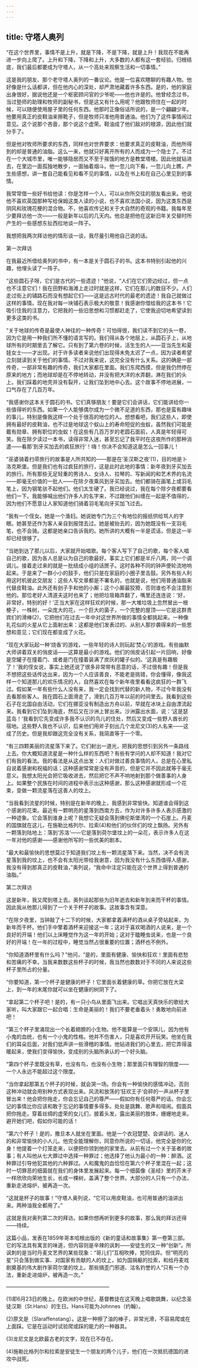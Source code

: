 ```yaml
---
---
---
```

title: 守塔人奥列
---






“在这个世界里，事情不是上升，就是下降，不是下降，就是上升！我现在不能再进一步向上爬了。上升和下降，下降和上升，大多数的人都有这一套经验。归根结底，我们最后都要成为守塔人，从一个高处来观察生活和一切事情。”

这是我的朋友、那个老守塔人奥列的一番议论。他是一位喜欢瞎聊的有趣人物。他好像是什么话都讲，但在他内心的深处，却严肃地藏着许多东西。是的，他的家庭出身很好，据说他还是一个枢密顾问官的少爷呢——他也许是的。他曾经念过书，当过塾师的助理和牧师的副秘书，但是这又有什么用呢？他跟牧师住在一起的时候，可以随便使用屋子里的任何东西。他那时正像俗话所说的，是一个翩翩少年。他要用真正的皮鞋油来擦靴子，但是牧师只准他用普通油。他们为了这件事情闹过意见。这个说那个吝啬，那个说这个虚荣。鞋油成了他们敌对的根源，因此他们就分手了。

但是他对牧师所要求的东西，同样也对世界要求：他要求真正的皮鞋油，而他所得到的却是普通的油脂。这么一来，他就只好离开所有的人而成为一个隐士了。不过在一个大城市里，唯一能够隐居而又不至于挨饿的地方是教堂塔楼。因此他就钻进去，在里边一面孤独地散步，一面抽着烟斗。他一忽儿向下看，一忽儿向上瞧，产生些感想，讲一套自己能看见和看不见的事情，以及在书上和在自己心里见到的事情。

我常常借一些好书给他读：你是怎样一个人，可以从你所交往的朋友看出来。他说他不喜欢英国那种写给保姆这类人读的小说，也不喜欢法国小说，因为这类东西是阴风和玫瑰花梗的混合物。不，他喜欢传记和关于大自然的奇观的书籍。我每年至少要拜访他一次——一般是新年以后的几天内。他总是把他在这新旧年关交替时所产生的一些感想东扯西拉地谈一阵子。

我想把我两次拜访他的情形谈一谈，我尽量引用他自己说的话。





第一次拜访


在我最近所借给奥列的书中，有一本是关于圆石子的书。这本书特别引起他的兴趣，他埋头读了一阵子。

“这些圆石子呀，它们是古代的一些遗迹！”他说，“人们在它们旁边经过，但一点也不注意它们！我在田野和海滩上走过时就是这样，它们在那儿的数目不少。人们走过街上的铺路石而没有想起它们——这是远古时代的最老的遗迹！我自己就做过这样的事情。现在我对每一块铺石表示极大的敬意！我感谢你借给我的这本书！它吸引住我的注意力，它把我的一些旧思想和习惯都赶走了，它使我迫切地希望读到更多这类的书。

“关于地球的传奇是最使人神往的一种传奇！可怕得很，我们读不到它的头一卷，因为它是用一种我们所不懂的语言写的。我们得从各个地层上，从圆石子上，从地球所有的时期里去了解它。只有到了第六卷的时候，活生生的人——亚当先生和夏娃女士——才出现。对于许多读者来说他们出现得未免太迟了一点，因为读者希望立刻就读到关于他们的事情。不过对我来说，这完全没有什么关系。这的确是一部传奇，一部非常有趣的传奇，我们大家都在里面。我们东爬西摸，但是我仍然停在原来的地方；而地球却是在不停地转动，并没有把大洋的水弄翻，淋在我们的头上。我们踩着的地壳并没有裂开，让我们坠到地中心去。这个故事不停地进展，一口气存在了几百万年。

“我感谢你这本关于圆石的书。它们真够朋友！要是它们会讲话，它们能讲给你一些值得听的东西。如果一个人能够偶尔成为一个微不足道的东西，那也是蛮有趣味的事儿，特别是像我这样一个处于很高的地位的人。想想看吧，我们这些人，即使拥有最好的皮鞋油，也不过是地球这个蚁山上的寿命短促的虫蚁，虽然我们可能是戴有勋章、拥有职位的虫蚁！在这些有几百万岁的老圆石面前，人真是年轻得可笑。我在除夕读过一本书，读得非常入迷，甚至忘记了我平时在这夜所作的那种消遣——看那‘到牙买加去的疯狂旅行’！嗨！你决不会知道这是怎么一回事儿！

“巫婆骑着扫帚旅行的故事是人所共知的——那是在‘圣汉斯之夜’(1)，目的地是卜洛克斯堡。但是我们也有过疯狂的旅行，这是此时此地的事情：新年夜到牙买加去的旅行。所有那些无足轻重的男诗人、女诗人、拉琴的、写新闻的和艺术界的名流——即毫无价值的一批人——在除夕夜乘风到牙买加去。他们都骑在画笔上或羽毛笔上，因为钢笔驮不起他们。他们太生硬了。我已经说过，我在每个除夕夜都要看他们一下。我能够喊出他们许多人的名字来，不过跟他们纠缠在一起是不值得的，因为他们不愿意让人家知道他们骑着羽毛笔向牙买加飞过去。

“我有一个侄女。她是一个渔妇。她说她专门为三个有地位的报纸供给骂人的字眼。她甚至还作为客人亲自到报馆去过。她是被抬去的，因为她既没有一支羽毛笔，也不会骑。这都是她亲口告诉我的。她所讲的大概有一半是谎话，但是这一半却已经很够了。

“当她到达了那儿以后，大家就开始唱歌。每个客人写下了自己的歌，每个客人唱自己的歌，因为各人总是以为自己的歌最好。事实上它们都是半斤八两，同一个调调儿。接着走过来的就是一批结成小组的话匣子。这时各种不同的钟声便轮流地响起来。于是来了一群小小的鼓手，他们只是在家庭的小圈子里击鼓。另外有些人利用这时机彼此交朋友：这些人写文章都是不署名的，也就是说，他们用普通油脂来代替皮鞋油。此外还有刽子手和他的小厮；这个小厮最狡猾，否则谁也不会注意到他的。那位老好人清道夫这时也来了；他把垃圾箱弄翻了，嘴里还连连说：‘好，非常好，特别的好！’正当大家在这样狂欢的时候，那一大堆垃圾上忽然冒出一根梗子，一株树，一朵庞大的花，一个巨大的菌子，一个完整的屋顶——它是这群贵宾们的滑棒(2)，它把他们在过去一年中对这世界所做的事情全都挑起来。一种像礼花似的火星从它上面射出来：这都是他们发表过的、从别人那抄袭得来的一些思想和意见；它们现在都变成了火花。

“现在大家玩起一种‘烧香’的游戏，一些年轻的诗人则玩起‘焚心’的游戏。有些幽默大师讲着双关的俏皮话——这算是最小的游戏。他们的俏皮话引起一片回响，好像是空罐子在撞着门、或者是门在撞着装满了炭灰的罐子似的。‘这真是有趣极了！’我的侄女说，事实上她还说了很多非常带有恶意的话，不过很有趣！但是我不想把这些话传达出来，因为一个人应该善良，不能老是挑错，你会懂得，像我这样一个知道那儿的欢乐情况的人，自然喜欢在每个新年夜里看看这疯狂的一群飞过。假如某一年有些什么人没有来，我一定会找到代替的新人物，不过今年我没有去看那些客人。我在圆石上面滑走了，滑到几百万年以前的时间里去。我看到这些石子在北国自由活动，它们在挪亚没有制造出方舟以前，早就在冰块上自由漂流起来。我看到它们坠到海底，然后又在沙洲上冒出来。沙洲露出水面，说：‘这是瑟蓝岛！’我看到它先变成许多我不认识的鸟儿的住处，然后又变成一些野人酋长的宿地。这些野人我也不认识，后来他们用斧子刻出几个龙尼文(3)的人名来——这成了历史。但是我却跟这完全没有关系，我简直等于一个零。

“有三四颗美丽的流星落下来了。它们射出一道光，把我的思想引到另外一条路线上去。你大概知道流星是一种什么样的东西吧？有些有学问的人却不知道！我对它们有我的看法。我的看法是从这点出发：人们对做过善良事情的人，总是在心里私自说着感谢和祝福的话；这种感谢常常是没有声音的，但是它并不因此就等于毫无意义。我想太阳光会把它吸收进去，然后把它不声不响地射到那个做善事的人身上。如果整个民族在时间的进程中表示出这种感谢，那么这种感谢就形成一个花束，变做一颗流星落在这善人的坟上。

“当我看到流星的时候，特别是在新年的晚上，我感到非常愉快。知道谁会得到这个感谢的花束。最近有一颗明亮的星落到西南方去，作为对许多许多人表示感激的一种迹象。它会落到谁身上呢？我想它无疑会落到佛伦斯堡湾的一个石崖上。丹麦的国旗就在这儿，在施勒比格列尔、拉索(4)和他们的伙伴们的坟上飘扬。另外有一颗落到陆地上：落到‘苏洛’——它是落到荷尔堡坟上的一朵花，表示许多人在这一年对他的感谢——感谢他所写的一些优美的剧本。

“最大和最愉快的思想莫过于知道我们坟上有一颗流星落下来。当然，决不会有流星落到我的坟上，也不会有太阳光带给我谢意，因为我没有什么东西值得人感谢，我没有得到那真正的皮鞋油，”奥列说，“我命中注定只能在这个世界上得到普通的油脂。”





第二次拜访


这是新年，我又爬到塔上去。奥列谈起那些为旧年逝去和新年到来而干杯的事情。因此我从他那儿得到了一个关于杯子的故事。这故事含有深意。

“在除夕夜里，当钟敲了十二下的时候，大家都拿着满杯的酒从桌子旁站起来，为新年而干杯。他们手中擎着酒杯来迎接这一年；这对于喜欢喝酒的人说来，是一个良好的开端！他们以上床睡觉作为这一年的开始；这对于瞌睡虫说来，也是一个良好的开端！在一年的过程中，睡觉当然占很重要的位置；酒杯也不例外。

“你知道酒杯里有什么吗？”他问，“是的，里面有健康、愉快和狂欢！里面有悲愁和苦痛的不幸。当我来数数这些杯子的时候，我当然也数数对于不同的人来说这些杯子里所占的分量。

“你要知道，第一个杯子是健康的杯子！它里面长着健康的草。你把它放在大梁上，到一年的末尾你就可以坐在健康的树阴下了。

“拿起第二个杯子吧！是的，有一只小鸟从里面飞出来。它唱出天真快乐的歌给大家听，叫大家跟它一起合唱：生命是美丽的！我们不要老垂着头！勇敢地向前进吧！

“第三个杯子里涌现出一个长着翅膀的小生物。他不能算是一个安琪儿，因为他有小鬼的血统，也有一个小鬼的性格。他并不伤害人，只是喜欢开开玩笑。他坐在我们的耳朵后面，对我们低声讲一些滑稽的事情。他钻进我们的心里去，把它弄得温暖起来，使我们变得愉快，变成别的头脑所承认的一个好头脑。

“第四个杯子里既没有草，也没有鸟，也没有小生物；那里面只有理智的限度——一个人永远不能超过这个限度。

“当你拿起那第五个杯子的时候，就会哭一场。你会有一种愉快的感情冲动，否则这种冲动就会用别种方式表现出来。风流和放荡的‘狂欢王子’会砰的一声从杯子里冒出来！他会把你拖走，你会忘记自己的尊严——假如你有任何尊严的话。你会忘记的事情比你应该和敢于忘记的事情要多得多。处处是跳舞、歌声和喧闹。假面具把你拖走。穿着丝绸的虚荣的女儿们，披着头发，露出美丽的肢体，姗姗地走来。避开她们吧，假如你可能的话！

“第六个杯子！是的，撒旦本人就坐在里面。他是一个衣冠楚楚、会讲话的、迷人的和非常愉快的小人儿。他完全能理解你，同意你所说的一切话，他完全是你的化身！他提着一个灯笼走来，以便把你领到他的家里去。从前有过一个关于圣者的故事；有人叫他从七大罪过中选择一种罪过；他选择了他认为最小的一种：醉酒。这种罪过引导他犯其他的六种罪过。人和魔鬼的血恰恰在第六个杯子里混在一起；这时一切罪恶的细菌就在我们的身体里发展起来。每一个细菌像《圣经》里的芥末子一样欣欣向荣地生长，长成一棵树，盖满了整个世界。大部分的人只有一个办法，重新走进熔炉，被再造一次。

“这就是杯子的故事！”守塔人奥列说，“它可以用皮鞋油，也可用普通的油讲出来。两种油我全都用了。”

这就是我对奥列第二次的拜访。如果你想再听到更多的故事，那么我的拜访还得——待续。

这篇小品，发表在1859年哥本哈根出版的《新的童话和故事集》第一卷第三部。它的写法具有寓言的味道，但内容则是辛辣的讽刺——安徒生的又一种“创新”。所讽刺的是当时丹麦文艺界的某些现象：“哥儿们”互相吹捧，党同伐异。但“明亮的星”只会落到做实事、对国家有贡献的人的坟上，如为国捐躯的拉索，和给丹麦戏剧奠基的伟大剧作家荷尔堡的坟上。那些搞歪门邪道、沽名钓誉的人“只有一个办法，重新走进熔炉，被再造一次。”




————————————————————

(1)即6月23日的晚上。在欧洲的中世纪，基督教徒在这天晚上唱歌跳舞，以纪念圣徒汉斯（St.Hans）的生日。Hans可能为Johnnes（约翰）。

(2)原文是（Slaraffenstang）。这是一种擦了油的棒子，非常光滑，不容易爬或在上面踩。它是在运动时试验爬或踩的能力的一种器具。

(3)龙尼文是北欧最古老的文字，现在已不存在。

(4)施勒比格列尔和拉索是安徒生一个朋友的两个儿子，他们在一次抵抗德国的进攻中战死。